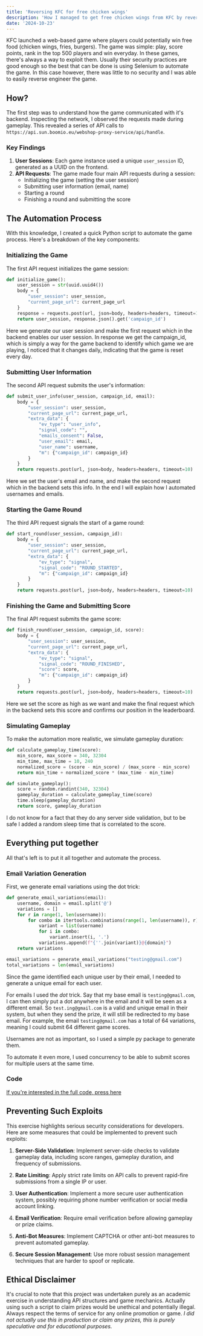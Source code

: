 ```yaml
---
title: 'Reversing KFC for free chicken wings'
description: 'How I managed to get free chicken wings from KFC by reversing their web game'
date: '2024-10-23'
---
```


KFC launched a web-based game where players could potentially win free food (chicken wings, fries, burgers). The game was simple: play, score points, rank in the top 500 players and win everyday. In these games, there's always a way to exploit them. Usually their security practices are good enough so the best that can be done is using Selenium to automate the game. In this case however, there was little to no security and I was able to easily reverse engineer the game.

## How?

The first step was to understand how the game communicated with it's backend. Inspecting the network, I observed the requests made during gameplay. This revealed a series of API calls to `https://api.sun.boomio.eu/webshop-proxy-service/api/handle`.

### Key Findings

1. **User Sessions**: Each game instance used a unique `user_session` ID, generated as a UUID on the frontend.
2. **API Requests**: The game made four main API requests during a session:
   - Initializing the game (setting the user session)
   - Submitting user information (email, name)
   - Starting a round
   - Finishing a round and submitting the score

## The Automation Process

With this knowledge, I created a quick Python script to automate the game process. Here's a breakdown of the key components:

### Initializing the Game

The first API request initializes the game session:

```python
def initialize_game():
    user_session = str(uuid.uuid4())
    body = {
        "user_session": user_session,
        "current_page_url": current_page_url
    }
    response = requests.post(url, json=body, headers=headers, timeout=10)
    return user_session, response.json().get('campaign_id')
```

Here we generate our user session and make the first request which in the backend enables our user session. In response we get the campaign_id, which is simply a way for the game backend to identify which game we are playing, I noticed that it changes daily, indicating that the game is reset every day.

### Submitting User Information

The second API request submits the user's information:

```python
def submit_user_info(user_session, campaign_id, email):
    body = {
        "user_session": user_session,
        "current_page_url": current_page_url,
        "extra_data": {
            "ev_type": "user_info",
            "signal_code": "",
            "emails_consent": False,
            "user_email": email,
            "user_name": username,
            "m": {"campaign_id": campaign_id}
        }
    }
    return requests.post(url, json=body, headers=headers, timeout=10)
```

Here we set the user's email and name, and make the second request which in the backend sets this info. In the end I will explain how I automated usernames and emails.

### Starting the Game Round

The third API request signals the start of a game round:

```python
def start_round(user_session, campaign_id):
    body = {
        "user_session": user_session,
        "current_page_url": current_page_url,
        "extra_data": {
            "ev_type": "signal",
            "signal_code": "ROUND_STARTED",
            "m": {"campaign_id": campaign_id}
        }
    }
    return requests.post(url, json=body, headers=headers, timeout=10)
```

### Finishing the Game and Submitting Score

The final API request submits the game score:

```python
def finish_round(user_session, campaign_id, score):
    body = {
        "user_session": user_session,
        "current_page_url": current_page_url,
        "extra_data": {
            "ev_type": "signal",
            "signal_code": "ROUND_FINISHED",
            "score": score,
            "m": {"campaign_id": campaign_id}
        }
    }
    return requests.post(url, json=body, headers=headers, timeout=10)
```

Here we set the score as high as we want and make the final request which in the backend sets this score and confirms our position in the leaderboard.

### Simulating Gameplay

To make the automation more realistic, we simulate gameplay duration:

```python
def calculate_gameplay_time(score):
    min_score, max_score = 340, 32304
    min_time, max_time = 10, 240
    normalized_score = (score - min_score) / (max_score - min_score)
    return min_time + normalized_score * (max_time - min_time)

def simulate_gameplay():
    score = random.randint(340, 32304)
    gameplay_duration = calculate_gameplay_time(score)
    time.sleep(gameplay_duration)
    return score, gameplay_duration
```

I do not know for a fact that they do any server side validation, but to be safe I added a random sleep time that is correlated to the score.

## Everything put together

All that's left is to put it all together and automate the process.

### Email Variation Generation

First, we generate email variations using the dot trick:

```python
def generate_email_variations(email):
    username, domain = email.split('@')
    variations = []
    for r in range(1, len(username)):
        for combo in itertools.combinations(range(1, len(username)), r):
            variant = list(username)
            for i in combo:
                variant.insert(i, '.')
            variations.append(f"{''.join(variant)}@{domain}")
    return variations

email_variations = generate_email_variations("testing@gmail.com")
total_variations = len(email_variations)
```
Since the game identified each unique user by their email, I needed to generate a unique email for each user.

For emails I used the *dot* trick. Say that my base email is `testing@gmail.com`, I can then simply put a dot anywhere in the email and it will be seen as a different email. So `test.ing@gmail.com` is a valid and unique email in their system, but when they send the prize, it will still be redirected to my base email. For example, the email `testing@gmail.com` has a total of 64 variations, meaning I could submit 64 different game scores.

Usernames are not as important, so I used a simple py package to generate them.

To automate it even more, I used concurrency to be able to submit scores for multiple users at the same time.

### Code

[If you're interested in the full code, press here](https://gist.github.com/hepnn/f75cd65b4cc8a851ae773926e1e70649)

## Preventing Such Exploits

This exercise highlights serious security considerations for developers. Here are some measures that could be implemented to prevent such exploits:

1. **Server-Side Validation**: Implement server-side checks to validate gameplay data, including score ranges, gameplay duration, and frequency of submissions.

2. **Rate Limiting**: Apply strict rate limits on API calls to prevent rapid-fire submissions from a single IP or user.

3. **User Authentication**: Implement a more secure user authentication system, possibly requiring phone number verification or social media account linking.

4. **Email Verification**: Require email verification before allowing gameplay or prize claims.

6. **Anti-Bot Measures**: Implement CAPTCHA or other anti-bot measures to prevent automated gameplay.

9. **Secure Session Management**: Use more robust session management techniques that are harder to spoof or replicate.

## Ethical Disclaimer

It's crucial to note that this project was undertaken purely as an academic exercise in understanding API structures and game mechanics. Actually using such a script to claim prizes would be unethical and potentially illegal. Always respect the terms of service for any online promotion or game. *I did not actually use this in production or claim any prizes, this is purely speculative and for educational purposes.*
